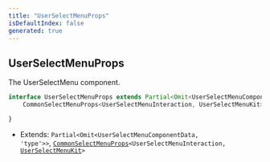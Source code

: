 ```yaml
---
title: "UserSelectMenuProps"
isDefaultIndex: false
generated: true
---
```



<!-- This file was generated from the CommandKit source. Do not modify. Instead, re-run the "docgen" script -->


## UserSelectMenuProps

<GenerationInfo sourceFile="packages/commandkit/src/components/v1/select-menu/SelectMenu.ts" sourceLine="184" packageName="commandkit" />

The UserSelectMenu component.

```ts title="Signature"
interface UserSelectMenuProps extends Partial<Omit<UserSelectMenuComponentData, 'type'>>,
    CommonSelectMenuProps<UserSelectMenuInteraction, UserSelectMenuKit> {

}
```
* Extends: <code>Partial&#60;Omit&#60;UserSelectMenuComponentData, 'type'&#62;&#62;</code>, <code><a href='/docs/api-reference/commandkit/interfaces/common-select-menu-props#commonselectmenuprops'>CommonSelectMenuProps</a>&#60;UserSelectMenuInteraction, <a href='/docs/api-reference/commandkit/classes/user-select-menu-kit#userselectmenukit'>UserSelectMenuKit</a>&#62;</code>


